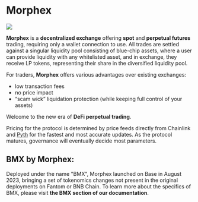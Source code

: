 # Morphex

<img src="/images/Morphex_Post_00.jpg" />

**Morphex** is a **decentralized exchange** offering **spot** and **perpetual futures** trading,
requiring only a wallet connection to use. All trades are settled against a singular liquidity pool consisting of blue-chip assets, where a user can provide liquidity with any whitelisted asset, and in exchange, they receive LP tokens, representing their share in the diversified liquidity pool.

For traders, **Morphex** offers various advantages over existing exchanges:

- low transaction fees
- no price impact
- “scam wick” liquidation protection (while keeping full control of your assets)

Welcome to the new era of **DeFi perpetual trading**.

Pricing for the protocol is determined by price feeds directly from Chainlink and [Pyth](https://pyth.network/) for the fastest and most accurate updates. As the protocol matures, governance will eventually decide most parameters.

## BMX by Morphex:

Deployed under the name "BMX", Morphex launched on Base in August 2023, bringing a set of tokenomics changes not present in the original deployments on Fantom or BNB Chain. To learn more about the specifics of BMX, please visit **the BMX section of our documentation**.
